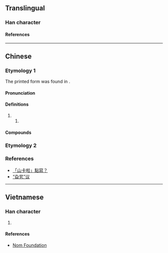 {{also|旭}}
{{character info}}
==Translingual==

===Han character===
{{Han char|rn=72|rad=日|as=02|sn=6|four=47602|canj=KNA,XKNA|ids=⿱九日}}

====References====
{{Han ref|kx=0490.010|dkj=13748|dj=0851.020|hdz=21485.050|uh=65EE}}

----

==Chinese==
{{zh-forms|alt=卡-Cantonese}}

===Etymology 1===
The printed form was found in {{w|Ernü Yingxiong Zhuan|兒女英雄傳}}.

====Pronunciation====
{{zh-pron
|m=gā
|m_note=gā: vernacular
|c=go1, ka1
|c_note=ka1: vernacular
|cat=
}}

====Definitions====
{{zh-hanzi}}

# {{zh-alt form|角|cursive form}}
## {{zh-only|旮旯}}

====Compounds====
{{zh-der|旮旯兒|旮旯|山旮旯}}

===Etymology 2===
{{zh-see|旭|v}}

===References===
* [http://jonathanovsky.wordpress.com/2015/02/10/「山卡啦」點寫？/ 「山卡啦」點寫？]
* [http://web.archive.org/web/20180315215817/http://dlib.zslib.com.cn/qklw/rdzl/B201-250/RD082306 “旮旯”议]

----

==Vietnamese==

===Han character===
{{vi-readings|rs=日02|reading=ca}}

# {{rfdef|vi|sort=日02}}

====References====
* [http://nomfoundation.org/common/nom_details.php?codepoint=65ee Nom Foundation]